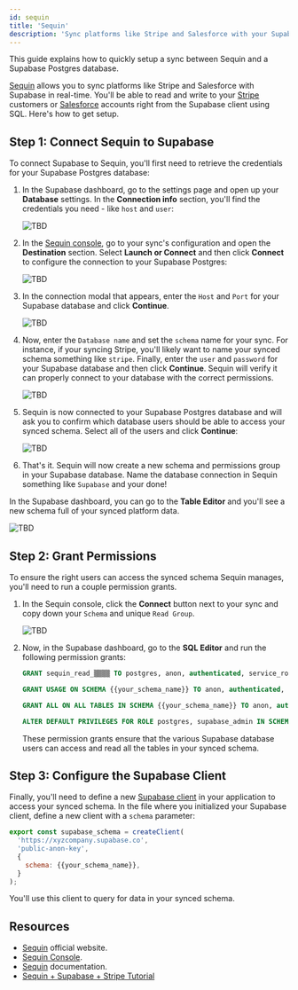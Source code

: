 ```yaml
---
id: sequin
title: 'Sequin'
description: 'Sync platforms like Stripe and Salesforce with your Supabase database in real-time using Sequin.'
---
```


This guide explains how to quickly setup a sync between Sequin and a Supabase Postgres database.

[Sequin](https://sequin.io) allows you to sync platforms like Stripe and Salesforce with Supabase in real-time. You'll be able to read and write to your [Stripe](https://stripe.com/) customers or [Salesforce](https://www.salesforce.com/) accounts right from the Supabase client using SQL. Here's how to get setup.

## Step 1: Connect Sequin to Supabase

To connect Supabase to Sequin, you'll first need to retrieve the credentials for your Supabase Postgres database:

1. In the Supabase dashboard, go to the settings page and open up your **Database** settings. In the **Connection info** section, you'll find the credentials you need - like `host` and `user`:

   ![TBD](/img/guides/integrations/sequin/001_supabase_dash.png)

2. In the [Sequin console](https://app.sequin.io), go to your sync's configuration and open the **Destination** section. Select **Launch or Connect** and then click **Connect** to configure the connection to your Supabase Postgres:

   ![TBD](/img/guides/integrations/sequin/002_connect.png)

3. In the connection modal that appears, enter the `Host` and `Port` for your Supabase database and click **Continue**.

   ![TBD](/img/guides/integrations/sequin/003_step_1.png)

4. Now, enter the `Database name` and set the `schema` name for your sync. For instance, if your syncing Stripe, you'll likely want to name your synced schema something like `stripe`. Finally, enter the `user` and `password` for your Supabase database and then click **Continue**. Sequin will verify it can properly connect to your database with the correct permissions.

   ![TBD](/img/guides/integrations/sequin/004_step_2.png)

5. Sequin is now connected to your Supabase Postgres database and will ask you to confirm which database users should be able to access your synced schema. Select all of the users and click **Continue**:

   ![TBD](/img/guides/integrations/sequin/005_step_3.png)

6. That's it. Sequin will now create a new schema and permissions group in your Supabase database. Name the database connection in Sequin something like `Supabase` and your done!

In the Supabase dashboard, you can go to the **Table Editor** and you'll see a new schema full of your synced platform data.

![TBD](/img/guides/integrations/sequin/006_see_data.png)

## Step 2: Grant Permissions

To ensure the right users can access the synced schema Sequin manages, you'll need to run a couple permission grants.

1. In the Sequin console, click the **Connect** button next to your sync and copy down your `Schema` and unique `Read Group`.

   ![TBD](/img/guides/integrations/sequin/007_get_read.png)

2. Now, in the Supabase dashboard, go to the **SQL Editor** and run the following permission grants:

   ```sql
   GRANT sequin_read_▒▒▒▒ TO postgres, anon, authenticated, service_role;

   GRANT USAGE ON SCHEMA {{your_schema_name}} TO anon, authenticated, service_role;

   GRANT ALL ON ALL TABLES IN SCHEMA {{your_schema_name}} TO anon, authenticated, service_role;

   ALTER DEFAULT PRIVILEGES FOR ROLE postgres, supabase_admin IN SCHEMA {{your_schema_name}} GRANT ALL ON TABLES TO anon, authenticated, service_role;
   ```

   These permission grants ensure that the various Supabase database users can access and read all the tables in your synced schema.

## Step 3: Configure the Supabase Client

Finally, you'll need to define a new [Supabase client](https://supabase.com/docs/reference/javascript/initializing#api-schemas) in your application to access your synced schema. In the file where you initialized your Supabase client, define a new client with a `schema` parameter:

```javascript
export const supabase_schema = createClient(
  'https://xyzcompany.supabase.co',
  'public-anon-key',
  {
    schema: {{your_schema_name}},
  }
);
```

You'll use this client to query for data in your synced schema.

## Resources

- [Sequin](https://sequin.io*) official website.
- [Sequin Console](https://app.sequin.io*).
- [Sequin](https://docs.sequin.io/welcome) documentation.
- [Sequin + Supabase + Stripe Tutorial](https://github.com/sequin-io/build-a-saas-with-next-js-supabase-stripe-and-sequin)
